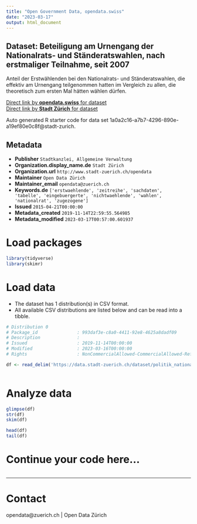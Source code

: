 ```yaml
---
title: "Open Government Data, opendata.swiss"
date: "2023-03-17"
output: html_document
---
```


## Dataset: Beteiligung am Urnengang der Nationalrats- und Ständeratswahlen, nach erstmaliger Teilnahme, seit 2007

 Anteil der Erstwählenden bei den Nationalrats- und Ständeratswahlen, die effektiv am Urnengang teilgenommen hatten im Vergleich zu allen, die theoretisch zum ersten Mal hätten wählen dürfen.


[Direct link by **opendata.swiss** for dataset](https://opendata.swiss/de/dataset/beteiligung-am-urnengang-der-nationalrats-und-standeratswahlen-nach-erstmaliger-teilnahme-2007)<br>
[Direct link by **Stadt Zürich** for dataset](https://data.stadt-zuerich.ch/dataset/politik_nationalratswahlen_btg_urnengang_erstwaehlende_od7038)

Auto generated R starter code for data set 1a0a2c16-a7b7-4296-890e-a19ef80e0c8f@stadt-zurich.

## Metadata

- **Publisher** `Stadtkanzlei, Allgemeine Verwaltung`
- **Organization.display_name.de** `Stadt Zürich`
- **Organization.url** `http://www.stadt-zuerich.ch/opendata`
- **Maintainer** `Open Data Zürich`
- **Maintainer_email** `opendata@zuerich.ch`
- **Keywords.de** `['erstwaehlende', 'zeitreihe', 'sachdaten', 'tabelle', 'eingebuergerte', 'nichtwaehlende', 'wahlen', 'nationalrat', 'zugezogene']`
- **Issued** `2015-04-21T00:00:00`
- **Metadata_created** `2019-11-14T22:59:55.564985`
- **Metadata_modified** `2023-03-17T00:57:00.601937`


# Load packages

```r

library(tidyverse)
library(skimr)

```

# Load data

-   The dataset has 1 distribution(s) in CSV format.
-   All available CSV distributions are listed below and can be read into a tibble.

```r

# Distribution 0
# Package_id               : 993daf3e-c8a0-4411-92e8-4625a8dadf09
# Description              : 
# Issued                   : 2019-11-14T00:00:00
# Modified                 : 2023-03-16T00:00:00
# Rights                   : NonCommercialAllowed-CommercialAllowed-ReferenceNotRequired

df <- read_delim('https://data.stadt-zuerich.ch/dataset/politik_nationalratswahlen_btg_urnengang_erstwaehlende_od7038/download/POL703OD7038.csv')



```

# Analyze data

```r

glimpse(df)
str(df)
skim(df)

head(df)
tail(df)

```

# Continue your code here...

```r

```

------------------------------------------------------------------------

# Contact

opendata@zuerich.ch | Open Data Zürich
